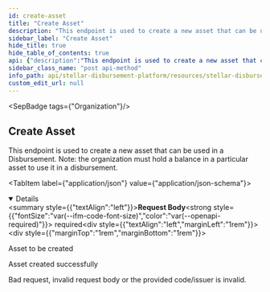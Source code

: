 ```yaml
---
id: create-asset
title: "Create Asset"
description: "This endpoint is used to create a new asset that can be used in a Disbursement. Note: the organization must hold a balance in a particular asset to use it in a disbursement."
sidebar_label: "Create Asset"
hide_title: true
hide_table_of_contents: true
api: {"description":"This endpoint is used to create a new asset that can be used in a Disbursement. Note: the organization must hold a balance in a particular asset to use it in a disbursement.","tags":["Organization"],"requestBody":{"content":{"application/json":{"schema":{"type":"object","properties":{"code":{"type":"string","description":"The asset code","example":"USDC"},"issuer":{"type":"string","description":"The issuer","example":"GBBD47IF6LWK7P7MDEVSCWR7DPUWV3NY3DTQEVFL4NAT4AQH3ZLLFLA5"}},"required":["code","issuer"]}}},"description":"Asset to be created","required":true},"responses":{"201":{"description":"Asset created successfully"},"400":{"description":"Bad request, invalid request body or the provided code/issuer is invalid."}},"security":[{"BearerAuth":[]}],"method":"post","path":"/assets","securitySchemes":{"BearerAuth":{"type":"apiKey","name":"Authorization","in":"header","description":"JWT used for authentication, signed with an ES256 private key."}},"jsonRequestBodyExample":{"code":"USDC","issuer":"GBBD47IF6LWK7P7MDEVSCWR7DPUWV3NY3DTQEVFL4NAT4AQH3ZLLFLA5"},"info":{"title":"Stellar Disbursement Platform API","version":"","description":"The Stellar Disbursement Platform (SDP) is a tool built for organizations to make bulk payments to a group of recipients over the Stellar network. You can read more about using the SDP [here](https://developers.stellar.org/docs/category/use-the-stellar-disbursement-platform)."},"postman":{"name":"Create Asset","description":{"content":"This endpoint is used to create a new asset that can be used in a Disbursement. Note: the organization must hold a balance in a particular asset to use it in a disbursement.","type":"text/plain"},"url":{"path":["assets"],"host":["{{baseUrl}}"],"query":[],"variable":[]},"header":[{"key":"Content-Type","value":"application/json"}],"method":"POST","body":{"mode":"raw","raw":"\"\"","options":{"raw":{"language":"json"}}},"auth":{"type":"apikey","apikey":[{"type":"any","value":"Authorization","key":"key"},{"type":"any","value":"<API Key>","key":"value"},{"type":"any","value":"header","key":"in"}]}}}
sidebar_class_name: "post api-method"
info_path: api/stellar-disbursement-platform/resources/stellar-disbursement-platform-api
custom_edit_url: null
---
```



<SepBadge tags={"Organization"}/>


## Create Asset



This endpoint is used to create a new asset that can be used in a Disbursement. Note: the organization must hold a balance in a particular asset to use it in a disbursement.

<MimeTabs><TabItem label={"application/json"} value={"application/json-schema"}><details style={{}} data-collapsed={false} open={true}><summary style={{"textAlign":"left"}}><strong>Request Body</strong><strong style={{"fontSize":"var(--ifm-code-font-size)","color":"var(--openapi-required)"}}> required</strong></summary><div style={{"textAlign":"left","marginLeft":"1rem"}}><div style={{"marginTop":"1rem","marginBottom":"1rem"}}>

Asset to be created

</div></div><ul style={{"marginLeft":"1rem"}}><SchemaItem collapsible={false} name={"code"} required={true} schemaName={"string"} qualifierMessage={undefined} schema={{"type":"string","description":"The asset code","example":"USDC"}}></SchemaItem><SchemaItem collapsible={false} name={"issuer"} required={true} schemaName={"string"} qualifierMessage={undefined} schema={{"type":"string","description":"The issuer","example":"GBBD47IF6LWK7P7MDEVSCWR7DPUWV3NY3DTQEVFL4NAT4AQH3ZLLFLA5"}}></SchemaItem></ul></details></TabItem></MimeTabs><div><ApiTabs><TabItem label={"201"} value={"201"}><div>

Asset created successfully

</div><div></div></TabItem><TabItem label={"400"} value={"400"}><div>

Bad request, invalid request body or the provided code/issuer is invalid.

</div><div></div></TabItem></ApiTabs></div>
